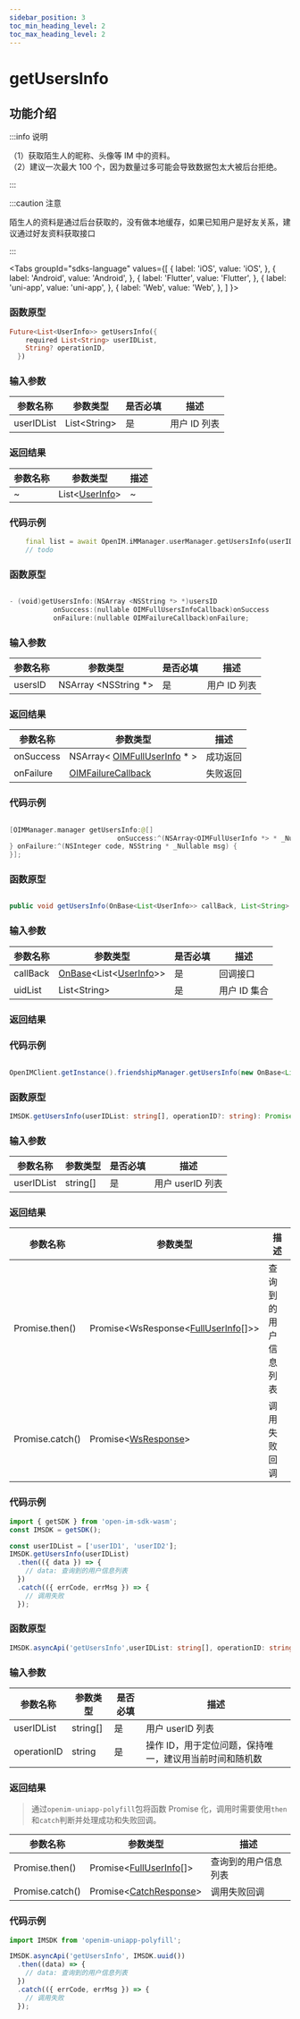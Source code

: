 ```yaml
---
sidebar_position: 3
toc_min_heading_level: 2
toc_max_heading_level: 2
---
```


# getUsersInfo

## 功能介绍

:::info 说明

（1）获取陌生人的昵称、头像等 IM 中的资料。  
（2）建议一次最大 100 个，因为数量过多可能会导致数据包太大被后台拒绝。

:::

:::caution 注意

陌生人的资料是通过后台获取的，没有做本地缓存，如果已知用户是好友关系，建议通过好友资料获取接口

:::

<Tabs
groupId="sdks-language"
values={[
{ label: 'iOS', value: 'iOS', },
{ label: 'Android', value: 'Android', },
{ label: 'Flutter', value: 'Flutter', },
{ label: 'uni-app', value: 'uni-app', },
{ label: 'Web', value: 'Web', },
]
}>

<TabItem value="Flutter">

### 函数原型

```dart showLineNumbers
Future<List<UserInfo>> getUsersInfo({
    required List<String> userIDList,
    String? operationID,
  })
```

### 输入参数

| 参数名称   | 参数类型      | 是否必填 | 描述         |
| ---------- | ------------- | -------- | ------------ |
| userIDList | List<String\> | 是       | 用户 ID 列表 |

### 返回结果

| 参数名称 | 参数类型                                            | 描述 |
| -------- | --------------------------------------------------- | ---- |
| ~        | List<[UserInfo](docs/sdks/class/user/userInfo.mdx)> | ~    |

### 代码示例

```dart showLineNumbers
    final list = await OpenIM.iMManager.userManager.getUsersInfo(userIDList: ['1222221']);
    // todo
```

</TabItem>

<TabItem value="iOS">

### 函数原型

```swift showLineNumbers

- (void)getUsersInfo:(NSArray <NSString *> *)usersID
           onSuccess:(nullable OIMFullUsersInfoCallback)onSuccess
           onFailure:(nullable OIMFailureCallback)onFailure;

```

### 输入参数

| 参数名称 | 参数类型              | 是否必填 | 描述         |
| -------- | --------------------- | -------- | ------------ |
| usersID  | NSArray <NSString \*> | 是       | 用户 ID 列表 |

### 返回结果

| 参数名称  | 参数类型                                                               | 描述     |
| --------- | ---------------------------------------------------------------------- | -------- |
| onSuccess | NSArray< [OIMFullUserInfo](docs/sdks/class/user/fullUserInfo.mdx) \* > | 成功返回 |
| onFailure | [OIMFailureCallback](docs/sdks/callback/onError.mdx)                   | 失败返回 |

### 代码示例

```swift showLineNumbers

[OIMManager.manager getUsersInfo:@[]
                           onSuccess:^(NSArray<OIMFullUserInfo *> * _Nullable userInfos) {
} onFailure:^(NSInteger code, NSString * _Nullable msg) {
}];

```

</TabItem>

<TabItem value="Android">

### 函数原型

```java showLineNumbers

public void getUsersInfo(OnBase<List<UserInfo>> callBack, List<String> uidList)

```

### 输入参数

| 参数名称 | 参数类型                                                                                     | 是否必填 | 描述         |
| -------- | -------------------------------------------------------------------------------------------- | -------- | ------------ |
| callBack | [OnBase](docs/sdks/callback/onBase.mdx)<List<[UserInfo](docs/sdks/class/user/userInfo.mdx)>> | 是       | 回调接口     |
| uidList  | List<String\>                                                                                | 是       | 用户 ID 集合 |

### 返回结果

### 代码示例

```java showLineNumbers

OpenIMClient.getInstance().friendshipManager.getUsersInfo(new OnBase<List<UserInfo>>(){…},uidList)

```

</TabItem>

<TabItem value="Web">

### 函数原型

```ts showLineNumbers
IMSDK.getUsersInfo(userIDList: string[], operationID?: string): Promise<WsResponse<FullUserInfo[]>>
```

### 输入参数

| 参数名称   | 参数类型 | 是否必填 | 描述             |
| ---------- | -------- | -------- | ---------------- |
| userIDList | string[] | 是       | 用户 userID 列表 |

### 返回结果

| 参数名称        | 参数类型                                                                      | 描述                 |
| --------------- | ----------------------------------------------------------------------------- | -------------------- |
| Promise.then()  | Promise<WsResponse<[FullUserInfo](docs/sdks/class/user/fullUserInfo.mdx)[]>\> | 查询到的用户信息列表 |
| Promise.catch() | Promise<[WsResponse](docs/sdks/class/response.mdx)\>                          | 调用失败回调         |

### 代码示例

```js showLineNumbers
import { getSDK } from 'open-im-sdk-wasm';
const IMSDK = getSDK();

const userIDList = ['userID1', 'userID2'];
IMSDK.getUsersInfo(userIDList)
  .then(({ data }) => {
    // data: 查询到的用户信息列表
  })
  .catch(({ errCode, errMsg }) => {
    // 调用失败
  });
```

</TabItem>

<TabItem value="uni-app">

### 函数原型

```ts showLineNumbers
IMSDK.asyncApi('getUsersInfo',userIDList: string[], operationID: string): Promise<FullUserInfo[]>
```

### 输入参数

| 参数名称    | 参数类型 | 是否必填 | 描述                                                    |
| ----------- | -------- | -------- | ------------------------------------------------------- |
| userIDList  | string[] | 是       | 用户 userID 列表                                        |
| operationID | string   | 是       | 操作 ID，用于定位问题，保持唯一，建议用当前时间和随机数 |

### 返回结果

> 通过`openim-uniapp-polyfill`包将函数 Promise 化，调用时需要使用`then`和`catch`判断并处理成功和失败回调。

| 参数名称        | 参数类型                                                          | 描述                 |
| --------------- | ----------------------------------------------------------------- | -------------------- |
| Promise.then()  | Promise<[FullUserInfo](docs/sdks/class/user/fullUserInfo.mdx)[]\> | 查询到的用户信息列表 |
| Promise.catch() | Promise<[CatchResponse](docs/sdks/class/response.mdx)\>           | 调用失败回调         |

### 代码示例

```js showLineNumbers
import IMSDK from 'openim-uniapp-polyfill';

IMSDK.asyncApi('getUsersInfo', IMSDK.uuid())
  .then((data) => {
    // data: 查询到的用户信息列表
  })
  .catch(({ errCode, errMsg }) => {
    // 调用失败
  });
```

</TabItem>

</Tabs>
